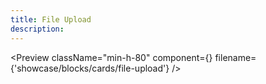 ```yaml
---
title: File Upload
description:
---
```


<Preview
  className="min-h-80"
  component={<FileUpload />}
  filename={'showcase/blocks/cards/file-upload'}
/>
